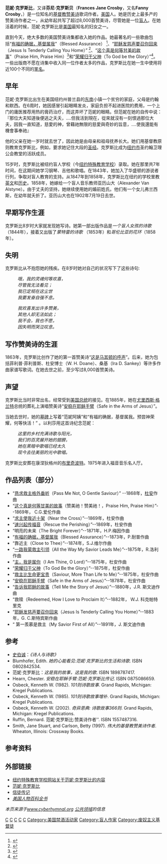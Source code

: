 {{Infobox musical artist
| name                = 芬尼·克罗斯贝
| image                 = Fanny Crosby - Project Gutenberg eText 18444.jpg
| Caption             =
| Background =non_performing_personnel
| birth_name          = Frances Jane Crosby
| birth_date          =
{{Birth date|1820|3|24|mf=y}}
| birth_place         = {{USA}}[[纽约州|纽约州]]布鲁斯特
| death_date          = {{death date and age|1915|2|12|1820|3|24|mf=y}}
| death_place         = {{USA}}[[康乃狄克州|康乃狄克州]][[布里奇波特|布里奇波特]]
| origin              = 纽约市
| instrument          = 钢琴、竖琴、吉他、管风琴
| genre               = [[聖詩|赞美诗]]、[[福音音乐|福音音乐]]
| occupation          = [[填詞|作词者]]、[[诗人|诗人]]、[[作曲家|作曲家]]
| years_active        = 1844年–1915年
| label               =
| associated_acts     = George F. Root<br />William B. Bradbury<br />William Howard Doane<br />Robert Lowry<br />Philip Phillips<br />Phoebe Palmer Knapp<br />Ira D. Sankey<br />George C. Stebbins<br />William J. Kirkpatrick<br />Hubert P. Main<br />Philip P. Bliss<br />Silas Jones Vail<br />William Fiske Sherwin<br />Hart Pease Danks<br />John R. Sweney}}

'''范妮·克罗斯比'''，又译'''芬尼·克罗斯贝'''（'''Frances Jane Crosby'''，又名'''Fanny Crosby'''，{{bd|1820年|3月24日|1915年|2月12日|catIdx=C}}）是一位知名的[[基督教|基督教]][[赞美诗|赞美诗]]歌词作者。[[美国|美国]]人。她是历史上最多产的赞美诗作者之一，从幼年起共写了超过8,000首赞美诗，尽管她是一位[[盲人|盲人]]。{{ref|Osbeck-Amazing-8000}}在她活着的时候，范妮·克罗斯比是[[美国|美国]]最知名的妇女之一。 

直到今天，绝大多数的美国赞美诗集都收入她的作品。她最著名的一些歌曲包括“[[有福确据歌|有福的确据，基督属我]]"（Blessed Assurance） <ref>{{cite web |url=http://www.cyberhymnal.org/htm/b/l/blesseda.htm |title=存档副本 |accessdate=2006-07-23 |deadurl=yes |archiveurl=https://web.archive.org/web/20060212220807/http://www.cyberhymnal.org/htm/b/l/blesseda.htm |archivedate=2006-02-12 }}</ref>、“[[耶稣发慈声要召你回来|耶稣发慈声要召你回来]]（Jesus Is Tenderly Calling You Home）” <ref>{{Cite web |url=http://www.cyberhymnal.org/htm/j/i/jitcyhom.htm |title=存档副本 |access-date=2006-07-23 |archive-url=https://web.archive.org/web/20060524060813/http://www.cyberhymnal.org/htm/j/i/jitcyhom.htm |archive-date=2006-05-24 |dead-url=yes }}</ref>、“[[这个真是何等甘美的故事|这个真是何等甘美的故事]]”（Praise Him, Praise Him）<ref>{{Cite web |url=http://www.cyberhymnal.org/htm/p/h/phimphim.htm |title=存档副本 |access-date=2006-07-23 |archive-url=https://web.archive.org/web/20060812082624/http://www.cyberhymnal.org/htm/p/h/phimphim.htm |archive-date=2006-08-12 |dead-url=yes }}</ref>和“[[荣归天父歌|荣耀归于父神]]（To God be the Glory）”<ref>{{Cite web |url=http://www.cyberhymnal.org/htm/t/o/togodbe.htm |title=存档副本 |access-date=2006-07-23 |archive-url=https://web.archive.org/web/20060722085935/http://www.cyberhymnal.org/htm/t/o/togodbe.htm |archive-date=2006-07-22 |dead-url=yes }}</ref>。一些出版商不愿在诗集中收入同一位作者太多的作品，克罗斯比在她一生中使用将近100个不同的[[笔名|笔名]]。

== 早年 ==

范妮·克罗斯比出生在美国纽约州普兰县的[[东南|东南]]小镇一个贫穷的家庭，父母是约翰和默西。在6周时，她因感冒引起眼睛发炎，家庭负担不起进医院的费用，一个上门的庸医推荐用热的膏药治疗，而这弄坏了范妮的眼睛。但范妮在她的自传中说：『那位大夫知道後便逃之夭夭，....但我活到現在，從來就沒有一刻恨過那位大夫，因我一直知道，慈愛的神，曾藉祂無限的慈愛與奇妙的旨意，....使我還能有機會事奉祂』

他的父亲在她一岁时就去世了，因此她是由母亲和祖母抚养长大。她们用基督教原则教育克罗斯比，例如，要求她记住大段的[[圣经|圣经]]。克罗斯比成为[[纽约市|纽约市]]圣约翰卫理公会教堂的活跃成员。

15岁时，克罗斯比被纽约盲人学校（今[[纽约特殊教育学校|纽约特殊教育学校]]）录取。她在那里共7年时间，在这期间她学习钢琴、吉他和歌唱。在1843年，她加入了华盛顿的游说者行列，争取对盲人教育的支持。从1847年到1858年，克罗斯比在纽约的学校里教[[英文|英文]]和[[历史|历史]]。1858年，她嫁给一个盲人音乐教师亚历山大（Alexander Van Alstyne）。由于丈夫的坚持，她继续使用她的婚前姓氏。他们有一个女儿弗兰西斯，在幼年就夭折了。亚历山大也在1902年7月19日去世。

== 早期写作生涯 ==

克罗斯比8岁时大家就发现她写诗。她第一部出版作品是''一个盲人女孩的诗歌''（1844年），接着又出版了''蒙特雷的诗歌'' （1853年）和''哥伦比亚的花环''（1858年）。
== 失明 ==

克罗斯比从不抱怨她的残疾。在8岁时她对自己的状况写下了这些诗句:

:''哦，我的灵魂何等欢喜，''
:   ''尽管我无法看见；''
:''我已定规在这尘世''
:   ''我要发奋自强不息。''

:''我欢喜发出许多赞美，''
:   ''其他人却无法如此；''
:''我不会，我也不愿，''
:   ''因失明而哭泣叹息。''

== 写作赞美诗的生涯 ==

1863年，克罗斯比创作了她的第一首赞美诗“[[这是马其顿的呼声|这是马其顿的呼声]]”。后来，她为包括菲利普·菲利普斯、杜安博士（W. H. Doane）、桑基（Ira D. Sankey）等许多作曲家谱写歌词。在她去世之前，至少写过8,000首赞美诗。
== 声望 ==
克罗斯比当时非常出名，经常受到[[美国总统|美国总统]]的接见。在1885年，她在[[尤里西斯·格兰特|尤里西斯·格兰特]]总统的葬礼上演唱赞美诗“[[安稳在耶稣手臂|安稳在耶稣手臂]]（Safe in the Arms of Jesus）”。

当她去世时，她的[[墓碑|墓碑]]上写着“范妮阿姨”和“有福的确据，基督属我。预尝神荣耀，何等快活！” 。以利莎用这首诗纪念范妮：

:''这里的乡村充满诗歌与阳光，''
:''我们的百灵展开她的翅膀，''
:''她在黑暗中歌唱已经太久''
:''现今去往美丽的光中歌唱。'' 
克罗斯比安葬在康涅狄格州的[[布里奇波特|布里奇波特]]。1975年进入福音音乐名人厅。

== 作品列表（部分） ==
*“[[恳求救主格外垂听|恳求救主格外垂听]]（Pass Me Not, O Gentle Saviour）” --1868年，[[威廉·霍华德·杜安|杜安]]作曲
*“[[这个真是何等甘美的故事|这个真是何等甘美的故事]]（赞美祂！赞美祂！，Praise Him, Praise Him）”--1869年， C.G.爱伦作曲
*“[[求主使我近十架|求主使我近十架]]（Near the Cross）”--1869年，杜安作曲
*“[[速兴起传福音|速兴起传福音]]（Rescue the Perishing）”--1869年，杜安作曲
*“明亮的未来（The Bright Forever）”--1871年，H.P.梅因作曲
*“[[有福确据歌|有福的确据，基督属我]]（Blessed Assurance）”--1873年，P.耐普作曲
*“靠近主（Close to Thee）”--1874年，S.J.维尔作曲
*“[[一路我蒙救主引领|一路我蒙救主引领]]（All the Way My Savior Leads Me）”--1875年，R.洛利作曲
*“[[主，我是属你|主，我是属你]]（I Am Thine, O Lord）”--1875年，杜安作曲
*“[[荣归天父歌|荣耀归于父神]]（To God Be the Glory）”--1875年，杜安作曲
*“[[救主比生命更宝贵|救主比生命更宝贵]]（Saviour, More Than Life to Me）”--1875年，杜安作曲
*“[[安稳在耶稣手臂|安稳在耶稣手臂]]（Safe in the Arms of Jesus）”--1878年，杜安作曲 
*“[[告诉我耶稣的故事|告诉我耶稣的故事]]（Tell Me the Story of Jesus）”--1880年，J.R. 斯文迪作曲
*“救赎（Redeemed, How I Love to Proclaim It）”--1882年， W.J. 科克帕特里克 
*“[[耶稣发慈声要召你回来|耶稣发慈声要召你回来]]（Jesus Is Tenderly Calling You Home）”--1883年，G. C.斯特宾斯作曲
*“ 第一羨慕是救主（My Savior First of All）”--1891年，J. 斯文迪作曲 

== 参考 ==
*[[史伯诚|史伯诚]]：''《诗人与诗歌》''
*Blumhofer, Edith. ''她的心能看见:范妮·克罗斯比的生活和诗歌''.  ISBN 0802842534.
*范妮·克罗斯比：''这是我的故事，这是我的歌''.  ISBN 1898787417.
*Hearn, Chester. ''安稳在耶稣手臂:范妮·克罗斯比传记''. ISBN 0875086659.
*Osbeck, Kenneth W. (1982). ''101则诗歌故事''. Grand Rapids, Michigan: Kregel Publications.
*Osbeck, Kenneth W. (1985). ''101则诗歌故事增补''. Grand Rapids, Michigan: Kregel Publications.
*Osbeck, Kenneth W. (2002). ''奇异恩典: 诗歌故事366则''. Grand Rapids, Michigan: Kregel Publications.
*Ruffin, Bernard.  范妮·克罗斯比:赞美诗作者''. ISBN 1557487316.
*Smith, Jane Stuart, and Carlson, Betty (1997). ''伟大的基督教赞美诗作者''. Wheaton, Illinois: Crossway Books.

==参考资料==
{{Reflist}}

== 外部链接 ==

*[https://web.archive.org/web/20080516033043/http://www.nyise.org/fanny/ 纽约特殊教育学校网站关于范妮·克罗斯比的内容]
*[https://web.archive.org/web/20060614024035/http://www.cyberhymnal.org/bio/c/r/o/crosby_fj.htm 范妮·克罗斯比]
*[http://www.believersweb.org/view.cfm?ID=83 信徒传记] {{Wayback|url=http://www.believersweb.org/view.cfm?ID=83 |date=20060828053918 }}
*[http://www.wholesomewords.org/biography/bcrosby.html ''美国人物百科全书''] {{Wayback|url=http://www.wholesomewords.org/biography/bcrosby.html |date=20060723145741 }}

''本页来源于[http://www.cyberhymnal.org www.cyberhymnal.org] {{Wayback|url=http://www.cyberhymnal.org/ |date=20060721003528 }}[[公共领域|公共领域]]的信息''

{{Authority control}}
[[Category:美國音樂家|C]]
[[Category:美国教师|C]]
[[Category:美国盲人|C]]
[[Category:基督教音樂|C]]
[[Category:纽约州共和党人|C]]
[[Category:美国禁酒活动家|Category:美国禁酒活动家]]
[[Category:盲人作家|Category:盲人作家]]
[[Category:废奴主义基督徒|Category:废奴主义基督徒]]